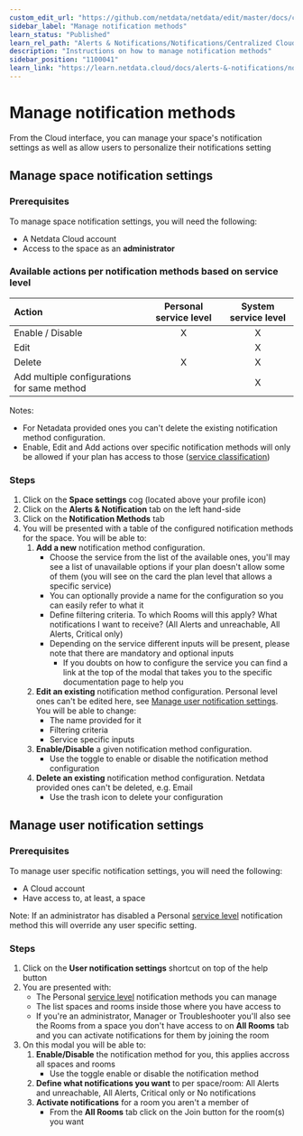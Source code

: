 ```yaml
---
custom_edit_url: "https://github.com/netdata/netdata/edit/master/docs/cloud/alerts-notifications/manage-notification-methods.md"
sidebar_label: "Manage notification methods"
learn_status: "Published"
learn_rel_path: "Alerts & Notifications/Notifications/Centralized Cloud Notifications"
description: "Instructions on how to manage notification methods"
sidebar_position: "1100041"
learn_link: "https://learn.netdata.cloud/docs/alerts-&-notifications/notifications/centralized-cloud-notifications/manage-notification-methods"
---
```


# Manage notification methods

From the Cloud interface, you can manage your space's notification settings as well as allow users to personalize their notifications setting

## Manage space notification settings

### Prerequisites

To manage space notification settings, you will need the following:

- A Netdata Cloud account
- Access to the space as an **administrator**

### Available actions per notification methods based on service level

| **Action** | **Personal service level** | **System service level** |
| :- | :-: | :-: |
| Enable / Disable | X | X |
| Edit | | X | |
| Delete | X | X |
| Add multiple configurations for same method | | X |

Notes:
* For Netadata provided ones you can't delete the existing notification method configuration.
* Enable, Edit and Add actions over specific notification methods will only be allowed if your plan has access to those ([service classification](/docs/alerts-&-notifications/notifications/centralized-cloud-notifications/centralized-cloud-notifications-reference#service-classification))

### Steps

1. Click on the **Space settings** cog (located above your profile icon)
1. Click on the **Alerts & Notification** tab on the left hand-side
1. Click on the **Notification Methods** tab
1. You will be presented with a table of the configured notification methods for the space. You will be able to:
   1. **Add a new** notification method configuration.
      - Choose the service from the list of the available ones, you'll may see a list of unavailable options if your plan doesn't allow some of them (you will see on the
      card the plan level that allows a specific service)
      - You can optionally provide a name for the configuration so you can easily refer to what it
      - Define filtering criteria. To which Rooms will this apply? What notifications I want to receive? (All Alerts and unreachable, All Alerts, Critical only)
      - Depending on the service different inputs will be present, please note that there are mandatory and optional inputs
         - If you doubts on how to configure the service you can find a link at the top of the modal that takes you to the specific documentation page to help you
   1. **Edit an existing** notification method configuration. Personal level ones can't be edited here, see [Manage user notification settings](#manage-user-notification-settings). You will be able to change:
      - The name provided for it
      - Filtering criteria
      - Service specific inputs
   1. **Enable/Disable** a given notification method configuration.
      - Use the toggle to enable or disable the notification method configuration
   1. **Delete an existing** notification method configuration. Netdata provided ones can't be deleted, e.g. Email
      - Use the trash icon to delete your configuration 

## Manage user notification settings

### Prerequisites

To manage user specific notification settings, you will need the following:

- A Cloud account
- Have access to, at least, a space

Note: If an administrator has disabled a Personal [service level](/docs/alerts-&-notifications/notifications/centralized-cloud-notifications/centralized-cloud-notifications-reference#service-level) notification method this will override any user specific setting.

### Steps

1. Click on the **User notification settings** shortcut on top of the help button
1. You are presented with:
   - The Personal [service level](/docs/alerts-&-notifications/notifications/centralized-cloud-notifications/centralized-cloud-notifications-reference#service-level) notification methods you can manage
   - The list spaces and rooms inside those where you have access to
   - If you're an administrator, Manager or Troubleshooter you'll also see the Rooms from a space you don't have access to on **All Rooms** tab and you can activate notifications for them by joining the room
1. On this modal you will be able to:
   1. **Enable/Disable** the notification method for you, this applies accross all spaces and rooms
      - Use the toggle enable or disable the notification method
   1. **Define what notifications you want** to per space/room: All Alerts and unreachable, All Alerts, Critical only or No notifications
   1. **Activate notifications** for a room you aren't a member of
      - From the **All Rooms** tab click on the Join button for the room(s) you want

